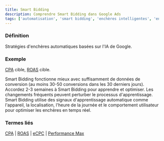 ```yaml
---
title: Smart Bidding
description: Comprendre Smart Bidding dans Google Ads
tags: ['automatisation', 'smart bidding', 'enchères intelligentes', 'enchères automatiques', 'intelligence artificielle', 'machine learning', 'google ads']
---
```



### Définition
Stratégies d'enchères automatiques basées sur l'IA de Google.

### Exemple
[CPA](/fr/metrics/cpa) cible, [ROAS](/fr/metrics/roas) cible.

<Aside type="tip">
Smart Bidding fonctionne mieux avec suffisamment de données de conversion (au moins 30-50 conversions dans les 30 derniers jours).
</Aside>

<Aside type="caution">
Accordez 2-3 semaines à Smart Bidding pour apprendre et optimiser. Les changements fréquents peuvent perturber le processus d'apprentissage.
</Aside>

<Aside type="note">
Smart Bidding utilise des signaux d'apprentissage automatique comme l'appareil, la localisation, l'heure de la journée et le comportement utilisateur pour optimiser les enchères en temps réel.
</Aside>

### Termes liés
[CPA](/fr/metrics/cpa) | [ROAS](/fr/metrics/roas) | [eCPC](/fr/bidding-budget/ecpc) | [Performance Max](/fr/automation/performance-max)